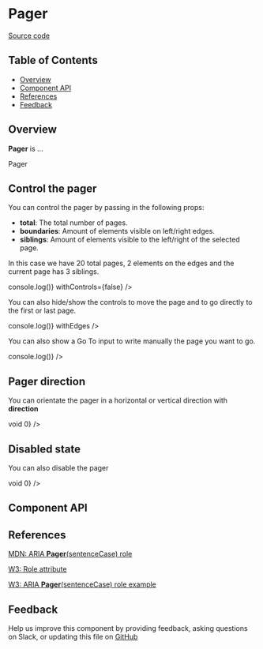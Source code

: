 
# **Pager**

[Source code](https://github.com/leemonade/bubbles/tree/main/packages/components/navigation/Pager)

## Table of Contents

<!-- START doctoc generated TOC please keep comment here to allow auto update -->
<!-- DON'T EDIT THIS SECTION, INSTEAD RE-RUN doctoc TO UPDATE -->

- [Overview](#overview)
- [Component API](#component-api)
- [References](#references)
- [Feedback](#feedback)

## Overview

**Pager** is ...

<ThemeProvider>
  <Pager>Pager</Pager>
</ThemeProvider>

## Control the pager

You can control the pager by passing in the following props:

- **total**: The total number of pages.
- **boundaries**: Amount of elements visible on left/right edges.
- **siblings**: Amount of elements visible to the left/right of the selected page.

In this case we have 20 total pages, 2 elements on the edges and the current page has 3 siblings.

<ThemeProvider>
  <Pager
    total={20}
    boundaries={2}
    siblings={3}
    onChange={() => console.log()}
    withControls={false}
  />
</ThemeProvider>

You can also hide/show the controls to move the page and to go directly to the first or last page.

<ThemeProvider>
  <Pager total={10} onChange={() => console.log()} withEdges />
</ThemeProvider>

You can also show a Go To input to write manually the page you want to go.

<ThemeProvider>
  <Pager total={10} withGoTo onChange={() => console.log()} />
</ThemeProvider>

## Pager direction

You can orientate the pager in a horizontal or vertical direction with **direction**

<ThemeProvider>
  <Pager total={3} direction={'column'} withControls={false} onChange={() => void 0} />
</ThemeProvider>

## Disabled state

You can also disable the pager

<ThemeProvider>
  <Pager disabled={true} onChange={() => void 0} />
</ThemeProvider>

## Component API

<Preview>
  <Story id="molecules-navigation-pager--playground" />
</Preview>

<Props of={Pager} />

## References

[MDN: ARIA **Pager**(sentenceCase) role](https://developer.mozilla.org/en-US/docs/Web/Accessibility/ARIA/Roles/pager_role)

[W3: Role attribute](https://www.w3.org/WAI/PF/HTML/wiki/RoleAttribute)

[W3: ARIA **Pager**(sentenceCase) role example](https://www.w3.org/TR/2016/WD-wai-aria-practices-1.1-20160317/examples/pager/pager.html)

## Feedback

Help us improve this component by providing feedback, asking questions on Slack, or updating this file on
[GitHub](https://github.com/leemonade/bubbles/edit/main/packages/components/navigation/Pager.mdx)

